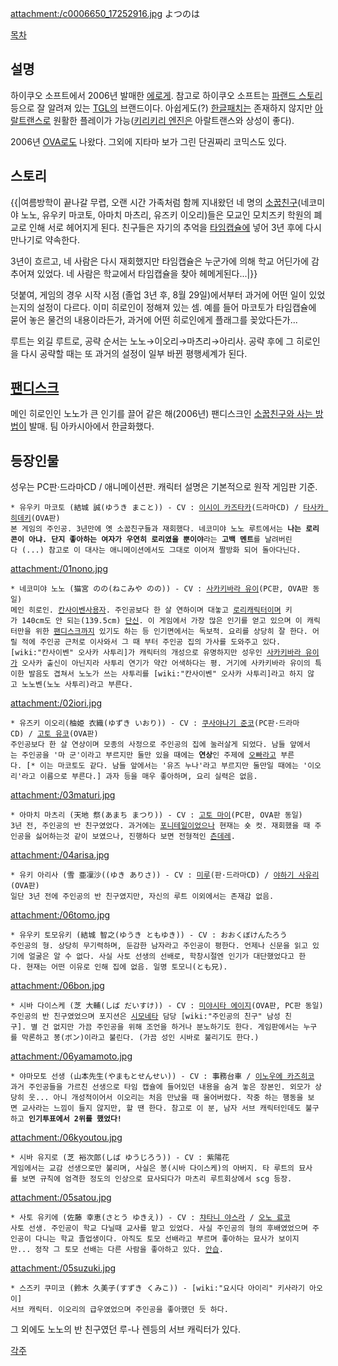 attachment:/c0006650_17252916.jpg
よつのは

[[목차]]
== 설명 ==
하이쿠오 소프트에서 2006년 발매한 [[에로게]]. 참고로 하이쿠오 소프트는 [[파랜드 스토리]] 등으로 잘 알려져 있는 [[TGL]]의 브랜드이다.
아쉽게도(?) [[한글패치]]는 존재하지 않지만 [[아랄트랜스]]로 원활한 플레이가 가능([[키리키리 엔진]]은 아랄트랜스와 상성이 좋다).

2006년 [[OVA]]로도 나왔다. 그외에 지타마 보가 그린 단권짜리 코믹스도 있다.

== 스토리 ==
{{|여름방학이 끝나갈 무렵, 오랜 시간 가족처럼 함께 지내왔던 네 명의 [[소꿉친구]](네코미야 노노, 유우키 마코토, 아마치 마츠리, 유즈키 이오리)들은 모교인 모치즈키 학원의 폐교로 인해 서로 헤어지게 된다. 친구들은 자기의 추억을 [[타임캡슐]]에 넣어 3년 후에 다시 만나기로 약속한다.

3년이 흐르고, 네 사람은 다시 재회했지만 타임캡슐은 누군가에 의해 학교 어딘가에 감추어져 있었다. 네 사람은 학교에서 타임캡슐을 찾아 헤메게된다...|}}

덧붙여, 게임의 경우 시작 시점 (졸업 3년 후, 8월 29일)에서부터 과거에 어떤 일이 있었는지의 설정이 다르다. 이미 히로인이 정해져 있는 셈. 예를 들어 마코토가 타임캡슐에 묻어 놓은 물건의 내용이라든가, 과거에 어떤 히로인에게 플래그를 꽂았다든가... 

루트는 외길 루트로, 공략 순서는 노노→이오리→마츠리→아리사. 공략 후에 그 히로인을 다시 공략할 때는 또 과거의 설정이 일부 바뀐 평행세계가 된다.

== [[팬디스크]] ==
메인 히로인인 노노가 큰 인기를 끌어 같은 해(2006년) 팬디스크인 [[소꿉친구와 사는 방법]]이 발매. 팀 아카시아에서 한글화했다.

== 등장인물 ==
성우는 PC판·드라마CD / 애니메이션판. 캐릭터 설명은 기본적으로 원작 게임판 기준.

 * 유우키 마코토 (結城 誠(ゆうき まこと)) - CV : [[이시이 카즈타카]](드라마CD) / [[타사카 히데키]](OVA판)
 본 게임의 주인공. 3년만에 옛 소꿉친구들과 재회했다. 네코미야 노노 루트에서는 '''나는 로리콘이 아냐. 단지 좋아하는 여자가 우연히 로리였을 뿐이야'''라는 '''고백 멘트'''를 날려버린다 (...) 참고로 이 대사는 애니메이션에서도 그대로 이어져 짤방화 되어 돌아다닌다.

attachment:/01nono.jpg
 * 네코미야 노노 (猫宮 のの(ねこみや のの)) - CV : [[사카키바라 유이]](PC판, OVA판 동일)
 메인 히로인. [[칸사이벤]]사용자. 주인공보다 한 살 연하이며 대놓고 [[로리]]캐릭터이며 키가 140cm도 안 되는(139.5cm) [[단신]]. 이 게임에서 가장 많은 인기를 얻고 있으며 이 캐릭터만을 위한 [[팬디스크]]까지 있기도 하는 등 인기면에서는 독보적. 요리를 상당히 잘 한다. 어릴 적에 주인공 근처로 이사와서 그 때 부터 주인공 집의 가사를 도와주고 있다.
 [wiki:"칸사이벤" 오사카 사투리]가 캐릭터의 개성으로 유명하지만 성우인 [[사카키바라 유이]]가 오사카 출신이 아닌지라 사투리 연기가 약간 어색하다는 평. 거기에 사카키바라 유이의 특이한 발음도 겹쳐서 노노가 쓰는 사투리를 [wiki:"칸사이벤" 오사카 사투리]라고 하지 않고 노노벤(노노 사투리)라고 부른다.

attachment:/02iori.jpg
 * 유즈키 이오리(柚姫 衣織(ゆずき いおり)) - CV : [[쿠사야나기 준코]](PC판·드라마CD) / [[고토 유코]](OVA판)
 주인공보다 한 살 연상이며 모종의 사정으로 주인공의 집에 눌러살게 되었다. 남들 앞에서는 주인공을 '마 군'이라고 부르지만 둘만 있을 때에는 '''연상'''인 주제에 [[오빠]]라고 부른다. [* 이는 마코토도 같다. 남들 앞에서는 '유즈 누나'라고 부르지만 둘만일 때에는 '이오리'라고 이름으로 부른다.] 과자 등을 매우 좋아하며, 요리 실력은 없음.

attachment:/03maturi.jpg
 * 아마치 마츠리 (天地 祭(あまち まつり)) - CV : [[고토 마이]](PC판, OVA판 동일)
 3년 전, 주인공의 반 친구였었다. 과거에는 [[포니테일]]이었으나 현재는 숏 컷. 재회했을 때 주인공을 싫어하는것 같이 보였으나, 진행하다 보면 전형적인 [[츤데레]].

attachment:/04arisa.jpg
 * 유키 아리사 (雪 亜凜沙((ゆき ありさ)) - CV : [[미루]](판·드라마CD) / [[야하기 사유리]](OVA판)
 일단 3년 전에 주인공의 반 친구였지만, 자신의 루트 이외에서는 존재감 없음.

attachment:/06tomo.jpg
 * 유우키 토모유키 (結城 智之(ゆうき ともゆき)) - CV : おおくぼけんたろう
 주인공의 형. 상당히 무기력하며, 둔감한 남자라고 주인공이 평한다. 언제나 신문을 읽고 있기에 얼굴은 알 수 없다. 사실 사토 선생의 선배로, 학창시절엔 인기가 대단했었다고 한다. 현재는 어떤 이유로 인해 집에 없음. 일명 토모니(とも兄).

attachment:/06bon.jpg
 * 시바 다이스케 (芝 大輔(しば だいすけ)) - CV : [[미야시타 에이지]](OVA판, PC판 동일)
 주인공의 반 친구였었으며 포지션은 [[시모네타]] 담당 [wiki:"주인공의 친구" 남성 친구]. 별 건 없지만 가끔 주인공을 위해 조언을 하거나 분노하기도 한다. 게임판에서는 누구를 막론하고 봉(ボン)이라고 불린다. (가끔 성인 시바로 불리기도 한다.)

attachment:/06yamamoto.jpg
 * 야마모토 선생 (山本先生(やまもとせんせい)) - CV : 事務台車 / [[이노우에 카즈히코]] 
 과거 주인공들을 가르친 선생으로 타임 캡슐에 들어있던 내용을 숨겨 놓은 장본인. 외모가 상당히 웃... 아니 개성적이어서 이오리는 처음 만났을 때 울어버렸다. 작중 하는 행동을 보면 교사라는 느낌이 들지 않지만, 할 땐 한다. 참고로 이 분, 남자 서브 캐릭터인데도 불구하고 '''인기투표에서 2위를 했었다!''' 

attachment:/06kyoutou.jpg
 * 시바 유지로 (芝 裕次郎(しば ゆうじろう)) - CV : 紫陽花
 게임에서는 교감 선생으로만 불리며, 사실은 봉(시바 다이스케)의 아버지. 타 루트의 묘사를 보면 규칙에 엄격한 정도의 인상으로 묘사되다가 마츠리 루트회상에서 scg 등장.

attachment:/05satou.jpg
 * 사토 유키에 (佐藤 幸恵(さとう ゆきえ)) - CV : [[챠타니 야스라]] / [[오노 료코]]
 사토 선생. 주인공이 학교 다닐때 교사를 맡고 있었다. 사실 주인공의 형의 후배였었으며 주인공이 다니는 학교 졸업생이다. 아직도 토모 선배라고 부르며 좋아하는 묘사가 보이지만... 정작 그 토모 선배는 다른 사람을 좋아하고 있다. [[안습]].

attachment:/05suzuki.jpg
 * 스즈키 쿠미코 (鈴木 久美子(すずき くみこ)) - [wiki:"요시다 아이리" 키사라기 아오이]
 서브 캐릭터. 이오리의 급우였었으며 주인공을 좋아했던 듯 하다.

그 외에도 노노의 반 친구였던 루-나 렌등의 서브 캐릭터가 있다.

[[각주]]
